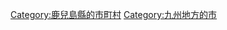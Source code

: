 {{Commonscat|Minamisatsuma, Kagoshima}}
{{Catmore}}

{{DEFAULTSORT:Minamisatsuma-shi}}
[[Category:鹿兒島縣的市町村|Category:鹿兒島縣的市町村]]
[[Category:九州地方的市|Category:九州地方的市]]